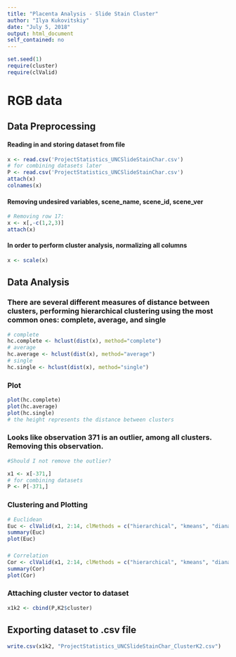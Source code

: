 ---
title: "Placenta Analysis - Slide Stain Cluster"
author: "Ilya Kukovitskiy"
date: "July 5, 2018"
output: html_document
self_contained: no
---
  
```{r,results='hide',message=FALSE}
set.seed(1)
require(cluster)
require(clValid)
```

# RGB data

## Data Preprocessing

#### Reading in and storing dataset from file

```{r}
x <- read.csv('ProjectStatistics_UNCSlideStainChar.csv')
# for combining datasets later
P <- read.csv('ProjectStatistics_UNCSlideStainChar.csv')
attach(x)
colnames(x)
```

#### Removing undesired variables, scene_name, scene_id, scene_ver

```{r}
# Removing row 17:
x <- x[,-c(1,2,3)]
attach(x)
```

#### In order to perform cluster analysis, normalizing all columns

```{r}
x <- scale(x)
```

## Data Analysis

### There are several different measures of distance between clusters, performing hierarchical clustering using the most common ones: complete, average, and single

```{r}
# complete
hc.complete <- hclust(dist(x), method="complete")
# average
hc.average <- hclust(dist(x), method="average")
# single
hc.single <- hclust(dist(x), method="single")
```

### Plot

```{r}
plot(hc.complete)
plot(hc.average)
plot(hc.single)
# the height represents the distance between clusters
```

### Looks like observation 371 is an outlier, among all clusters. Removing this observation.

```{r}
#Should I not remove the outlier?

x1 <- x[-371,]
# for combining datasets
P <- P[-371,]
```

### Clustering and Plotting

```{r}
# Euclidean
Euc <- clValid(x1, 2:14, clMethods = c("hierarchical", "kmeans", "diana", "sota", "pam"), validation = c("internal", "stability"), maxitems = 800, metric = "euclidean")
summary(Euc)
plot(Euc)
```

### 

```{r}
# Correlation
Cor <- clValid(x1, 2:14, clMethods = c("hierarchical", "kmeans", "diana", "sota", "pam"), validation = c("internal", "stability"), maxitems = 800, metric = "correlation")
summary(Cor)
plot(Cor)
```

### Attaching cluster vector to dataset

```{r}
x1k2 <- cbind(P,K2$cluster)
```

## Exporting dataset to .csv file

```{r}
write.csv(x1k2, "ProjectStatistics_UNCSlideStainChar_ClusterK2.csv")
```